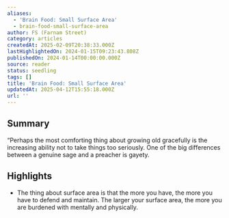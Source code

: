 ```yaml
---
aliases:
  - 'Brain Food: Small Surface Area'
  - brain-food-small-surface-area
author: FS (Farnam Street)
category: articles
createdAt: 2025-02-09T20:38:33.000Z
lastHighlightedOn: 2024-01-15T09:23:43.808Z
publishedOn: 2024-01-14T00:00:00.000Z
source: reader
status: seedling
tags: []
title: 'Brain Food: Small Surface Area'
updatedAt: 2025-04-12T15:55:18.000Z
url: ''
---
```

## Summary

“Perhaps the most comforting thing about growing old gracefully is the increasing ability not to take things too seriously. One of the big differences between a genuine sage and a preacher is gayety.

## Highlights

- The thing about surface area is that the more you have, the more you have to defend and maintain. The larger your surface area, the more you are burdened with mentally and physically.
